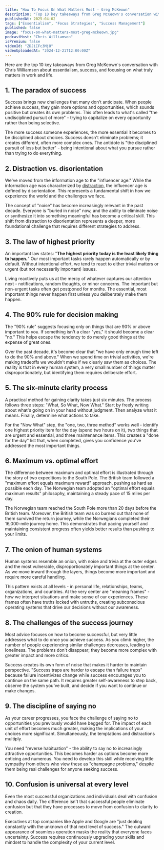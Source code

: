 ```yaml
---
title: "How To Focus On What Matters Most - Greg McKeown"
description: "Top 10 key takeaways from Greg McKeown's conversation with Chris Williamson about essentialism, success, and focusing on what truly matters in work and life."
publishedAt: 2025-04-02
tags: ["Essentialism", "Focus Strategies", "Success Management"]
published: false
image: "focus-on-what-matters-most-greg-mckeown.jpg"
podcastHost: "Chris Williamson"
isPremium: false
videoId: "ZDJiIFc3Mj8"
videoUploadedAt: "2024-12-21T12:00:00Z"
---
```



<PodcastSummaryPageLayout frontmatter={frontmatter}>

Here are the top 10 key takeaways from Greg McKeown's conversation with Chris Williamson about essentialism, success, and focusing on what truly matters in work and life.

## 1. The paradox of success

Success brings new challenges that many don't anticipate. When people achieve success, they gain more options and opportunities, which sounds positive but creates its own problems. This often leads to what's called "the undisciplined pursuit of more" - trying to capitalize on every opportunity rather than being selective.

The more success someone experiences, the more essential it becomes to be disciplined about choices. Success doesn't eliminate problems; it creates different, often more complex ones. The antidote is "the disciplined pursuit of less but better" - being intentional about what you pursue rather than trying to do everything.

## 2. Distraction vs. disorientation

We've moved from the information age to the "influencer age." While the information age was characterized by [distraction](/podcasts/scott-d-clary/stay-focused-become-indistractable-nir-eyal-habit-procrastination-expert), the influencer age is defined by disorientation. This represents a fundamental shift in how we experience the world and the challenges we face.

The concept of "noise" has become increasingly relevant in the past decade. Everyone is "buried in noise" now, and the ability to eliminate noise or synthesize it into something meaningful has become a critical skill. This shift from distraction to disorientation represents a deeper, more foundational challenge that requires different strategies to address.

## 3. The law of highest priority

An important law states: "**The highest priority today is the least likely thing to happen.**" Our most important tasks rarely happen automatically or by default. Without intentional effort, we tend to react to either trivial matters or urgent (but not necessarily important) issues.

Living reactively puts us at the mercy of whatever captures our attention next - notifications, random thoughts, or minor concerns. The important but non-urgent tasks often get postponed for months. The essential, most important things never happen first unless you deliberately make them happen.

## 4. The 90% rule for decision making

The "90% rule" suggests focusing only on things that are 90% or above important to you. If something isn't a clear "yes," it should become a clear "no." This helps escape the tendency to do merely good things at the expense of great ones.

Over the past decade, it's become clear that "we have only enough time left to do the 90% and above." When we spend time on trivial activities, we're making tradeoffs we wouldn't make if we clearly saw them as choices. The reality is that in every human system, a very small number of things matter disproportionately, but identifying them requires deliberate effort.

## 5. The six-minute clarity process

A practical method for gaining clarity takes just six minutes. The process follows three steps: "What, So What, Now What." Start by freely writing about what's going on in your head without judgment. Then analyze what it means. Finally, determine what actions to take.

For the "Now What" step, the "one, two, three method" works well - identify one highest priority item for the day (spend two hours on it), two things that are urgent and essential, and three maintenance items. This creates a "done for the day" list that, when completed, gives you confidence you've addressed the most important things.

## 6. Maximum vs. optimal effort

The difference between maximum and optimal effort is illustrated through the story of two expeditions to the South Pole. The British team followed a "maximum effort equals maximum reward" approach, pushing as hard as possible each day. The Norwegian team adopted an "optimal effort equals maximum results" philosophy, maintaining a steady pace of 15 miles per day.

The Norwegian team reached the South Pole more than 20 days before the British team. Moreover, the British team was so burned out that none of them survived the return journey, while the Norwegians completed their 16,000-mile journey home. This demonstrates that pacing yourself and maintaining consistent progress often yields better results than pushing to your limits.

## 7. The onion of human systems

Human systems resemble an onion, with noise and trivia at the outer edges and the most vulnerable, disproportionately important things at the center. As we move inward through the layers, things become more important and require more careful handling.

This pattern exists at all levels - in personal life, relationships, teams, organizations, and countries. At the very center are "meaning frames" - how we interpret situations and make sense of our experiences. These frames often have truths locked with untruths, creating subconscious operating systems that drive our decisions without our awareness.

## 8. The challenges of the success journey

Most advice focuses on how to become successful, but very little addresses what to do once you achieve success. As you climb higher, the number of people experiencing similar challenges decreases, leading to loneliness. The problems don't disappear; they become more complex with greater impact and more critics.

Success creates its own form of noise that makes it harder to maintain perspective. "Success traps are harder to escape than failure traps" because failure incentivizes change while success encourages you to continue on the same path. It requires greater self-awareness to step back, observe the system you've built, and decide if you want to continue or make changes.

## 9. The discipline of saying no

As your career progresses, you face the challenge of saying no to opportunities you previously would have begged for. The impact of each unit of effort becomes much greater, making the implications of your choices more significant. Simultaneously, the temptations and distractions multiply.

You need "reverse habituation" - the ability to say no to increasingly attractive opportunities. This becomes harder as options become more enticing and numerous. You need to develop this skill while receiving little sympathy from others who view these as "champagne problems," despite them being real challenges for anyone seeking success.

## 10. Confusion is universal at every level

Even the most successful organizations and individuals deal with confusion and chaos daily. The difference isn't that successful people eliminate confusion but that they have processes to move from confusion to clarity to creation.

Executives at top companies like Apple and Google are "just dealing constantly with the unknown of that next level of success." The outward appearance of seamless operation masks the reality that everyone faces uncertainty. Success requires continuously upgrading your skills and mindset to handle the complexity of your current level.

</PodcastSummaryPageLayout>
